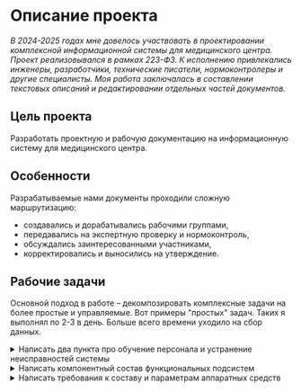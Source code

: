 # Описание проекта

*В 2024-2025 годах мне довелось участвовать в проектировании комплексной информационной системы для медицинского центра. Проект реализовывался в рамках 223-ФЗ. К исполнению привлекались инженеры, разработчики, технические писатели, нормоконтролеры и другие специалисты. Моя работа заключалась в составлении текстовых описаний и редактировании отдельных частей документов.*

## Цель проекта

Разработать проектную и рабочую документацию на информационную систему для медицинского центра.

## Особенности

Разрабатываемые нами документы проходили сложную маршрутизацию:

- создавались и дорабатывались рабочими группами,
- передавались на экспертную проверку и нормоконтроль, 
- обсуждались заинтересованными участниками, 
- корректировались и выносились на утверждение.

## Рабочие задачи

Основной подход в работе – декомпозировать комплексные задачи на более простые и управляемые. Вот примеры "простых" задач. Таких я выполнял по 2-3 в день. Больше всего времени уходило на сбор данных.

<details>
  <summary> Написать два пункта про обучение персонала и устранение неисправностей системы </summary>

	**2.5. Обучение и квалификация персонала**

	2.5.1. Квалификация персонала, участвующего в поддержании процессов жизненного цикла программного обеспечения, должна соответствовать требованиям профессиональных стандартов. Перечень профстандартов указан в Таблице 2.
	
	Таблица 2. Перечень профстандартов  
	| № п/п | Профессиональный стандарт |
	| ------ | ------ |
	| 1. | Программист, утв. Приказом Минтруда России от 20.07.2022 № 424н |
	| 2. | Системный программист, утв. Приказом Минтруда России от 29.09.2020 № 678н |
	| 3. | Специалист по тестированию в области информационных технологий, утв. Приказом Минтруда России от 02.08.2021 № 531н |
	| 4. | Специалист по технической поддержке информационно-коммуникационных систем, утв. Приказом Минтруда России от 29.09.2020 № 675н |
	| 5. | Технический писатель (специалист по технической документации в области информационных технологий), утв. Приказом Минтруда России от 03.10.2022 № 609н |
	
	2.5.2. Квалификация персонала подтверждается документами об образовании и (или) опытом работы по профилю деятельности. Допускается выполнение одним лицом функций, предусмотренных разными профессиональными областями деятельности, на условиях совместительства.

	2.5.3. Обязательные требования к получению персоналом дополнительного профессионального образования не предъявляются. Рекомендуется периодическое (каждые пять лет) обучение персонала на учебных курсах по профилю деятельности с целью повышения квалификации.

	2.5.4. Для поддержания профессиональных компетенций на конкурентноспособном уровне персоналу рекомендуется следить за изменениями, происходящими в профессиональной области деятельности, изучать новые методы и технологии, участвовать в публичных мероприятиях, проводимых профессиональным сообществом, уметь реализовать доступные новшества в программном продукте для улучшения его технических характеристик по измеримым показателям.

  **2.6. Устранение неисправностей**

	2.6.1. Обязанность по устранению неисправностей программного обеспечения, включая оперативное реагирование на устранение сбойных ситуаций, возлагается на изготовителя. 
	
	2.6.2. При выявлении ошибок функционирования программного обеспечения пользователь должен незамедлительно сообщить об этом изготовителю любым доступным способом связи:
	
	По номеру телефона: +7(ххх)xxx-xx-xx  
	По адресу электронной почты: xxx@xxxxxx
	
	2.6.3. Программное обеспечение распространяется по договору простой (неисключительной) лицензии. Изменения программного кода, поддержание работоспособности системы и ее частей осуществляется персоналом изготовителя. 
	
	2.6.4. Несанкционированное вмешательство пользователя в программный код и алгоритмы работы программного обеспечения воспрещается. В случае возникновения потребности в изменении программного обеспечения пользовать может связаться с изготовителем и запросить адаптировать программный продукт под необходимую задачу.

</details>

<details>
  <summary> Написать компонентный состав функциональных подсистем </summary>

  **КОМПОНЕНТНЫЙ СОСТАВ ФУНКЦИОНАЛЬНЫХ ПОДСИСТЕМ**

	Функциональные подсистемы должны включать следующие технологические компоненты:

	* ИТ-инфраструктура базового уровня
	* Медицинская информационная система (МИС) для обеспечения клинического функционала
	* Административная информационная система для управления бизнес-процессами
	* Система поддержки принятия врачебных решений на основе технологий искусственного интеллекта
	* Научно-исследовательские подсистемы
	* Интеграционный сервис
	* Системы диспетчеризации инженерных комплексов "Умного дома"
	* Подсистемы информационной безопасности

	**СПЕЦИФИКАЦИЯ БАЗОВЫХ СЕРВИСОВ**

	Базовый технологический стек должен содержать следующие компоненты:

	* Средства виртуализации программного обеспечения
	* Серверные и хостовые операционные системы
	* Офисный пакет и вспомогательное ПО
	* Корпоративная почтовая система
	* Файловое хранилище данных
	* Веб-портал клиники с поддержкой внешнего доступа
	* Служба каталогов единого доступа
	* Система видео-конференц-связи

	**СПЕЦИФИКАЦИЯ МЕДИЦИНСКОЙ ИНФОРМАЦИОННОЙ СИСТЕМЫ**

	МИС-инфраструктура должна включать:

	* Медицинскую информационную систему с модулями:
		* Регистрационное ПО
		* Операционный блок
		* Госпитализационное управление
		* Реабилитационный модуль
		* Документооборот
		* Система назначений

	* Интеграционное ПО для взаимодействия с ЕГИСЗ
	* Телемедицинское решение
	* Личный кабинет пользователя
	* ЛИС-интегратор (лабораторная информационная система)
	* РИС-интегратор (радиологическая информационная система)
	* Интерфейс для работы с высокотехнологичным медицинским оборудованием

	**СПЕЦИФИКАЦИЯ АДМИНИСТРАТИВНОЙ ИНФОРМАЦИОННОЙ СИСТЕМЫ**

	Административный технологический стек должен включать:

	* HR-система с модулем НМО
	* Логистическое ПО
	* Бухгалтерская система
	* Бюджетирование
	* CRM-система
	* Маркетинговое ПО
	* Инвентаризационное решение
	* Система закупок с поддержкой КТРУ
	* Складское ПО
	* Корпоративный портал

	**СПЕЦИФИКАЦИЯ ИНТЕЛЛЕКТУАЛЬНЫХ СЕРВИСОВ**

	ИИ-компоненты должны обеспечивать:
	* Анализ временных рядов (ЭКГ, ЭЭГ)
	* Обработку медицинских изображений в формате DICOM (КТ, МРТ)
	* Анализ неструктурированных медицинских данных

	**СПЕЦИФИКАЦИЯ НАУЧНО-ИССЛЕДОВАТЕЛЬСКОГО ФУНКЦИОНАЛА**

	Научно-исследовательские подсистемы должны обеспечивать:
	* Клинические исследования
	* Клинические апробации

	**СПЕЦИФИКАЦИЯ ИНТЕГРАЦИОННОГО СЕРВИСА**

	Интеграционная платформа должна обеспечивать:
	* Межсистемную интеграцию внутри ИТ-инфраструктуры
	* Взаимодействие с внешними системами:
		* ДМС
		* ОМС
		* ПМУ
		* Фонды
		* ЕГИСЗ (включая ВИМИС, ФРНСИ, РЭМД, ИЭМК)

</details>

<details>
  <summary> Написать требования к составу и параметрам аппаратных средств </summary>

  **ТРЕБОВАНИЯ К СОСТАВУ И ПАРАМЕТРАМ АППАРАТНЫХ СРЕДСТВ**

	**Центральный процессор:**
	* Количество ядер: не менее 32
	* Тактовая частота на одно ядро: не менее 1600 МГц
	* Поддержка AVX 2.0

	**Оперативная память (ОЗУ):**
	* Объем: не менее 64 Гб
	* Тактовая частота: не менее 2666 МГц

	**Постоянное запоминающее устройство (ПЗУ):**
	* Количество физических носителей: не менее 2 шт.
	* Объем на один носитель:
		* SSD: не менее 256 Гб
		* HDD: не менее 500 Гб

	**Сетевой адаптер (контроллер):**
	* Пропускная способность: не ниже 100 Мбит/с

	**Графический процессор:**
	* Nvidia TESLA T4
	* или процессор серии RTX или старше с 16 Gb ОЗУ

	**ПРОГРАММНОЕ ОБЕСПЕЧЕНИЕ**

	**Системные требования:**
	* Операционная система: Ubuntu Server 64 bit версии не ниже 18.04 LTS
	* Python версии не ниже 3.7
	* MongoDB версии не ниже 4.0
	* RabbitMQ версии не ниже 3.12.2
	* Tensorflow/Serving версии не ниже 2.12

	**Дополнительные требования:**
	* Доступ к сети Интернет
	* Возможность обмена информацией через Интернет
	* ПО не требует физических носителей
	* Необходимость подключения к системе PACS
	* Поддержка протоколов: DICOM, TCP/IP

	**МИНИМАЛЬНЫЕ ТЕХНИЧЕСКИЕ ХАРАКТЕРИСТИКИ АРМ**

	**Windows**
	* **ОС:** Windows 10
	* **Процессор:** Core i5 2-го поколения (2 ГГц)
	* **Оперативная память:** 4 Гбайт
	* **Свободное место:** 20 Гбайт
	* **Браузеры:**
		* Firefox версии 45
		* Chrome версии 50
		* Opera версии 37
		* Yandex Browser 16.3

	**Linux**
	* **ОС:** Debian, Ubuntu и их производные
	* **Процессор:** Core i5 2-го поколения (2 ГГц)
	* **Оперативная память:** 8 Гбайт
	* **Свободное место:** 25 Гбайт
	* **Браузеры:**
		* Firefox версии 45
		* Chrome версии 50
		* Opera версии 37
		* Yandex Browser 16.3

	**Mac OS**
	* **ОС:** OS X El Capitan 10.11.6
	* **Процессор:** Intel 2.66 ГГц Core 2 Duo C
	* **Оперативная память:** 2 Гбайт
	* **Свободное место:** 20 Гбайт
	* **Браузер:** Safari 9.1

</details>